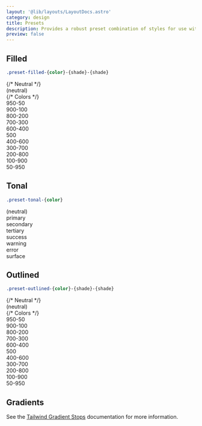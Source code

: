 ```yaml
---
layout: '@lib/layouts/LayoutDocs.astro'
category: design
title: Presets
description: Provides a robust preset combination of styles for use with buttons, cards, badges, and more.
preview: false
---
```



## Filled

```css
.preset-filled-{color}-{shade}-{shade}
```

<div class="docs-card-outlined p-8 grid grid-cols-2 lg:grid-cols-4 gap-4">
    {/* Neutral */}
    <div class="card p-4 flex justify-center items-center preset-filled">(neutral)</div>
    {/* Colors */}
    <div class="card p-4 flex justify-center items-center preset-filled-primary-950-50">950-50</div>
    <div class="card p-4 flex justify-center items-center preset-filled-primary-900-100">900-100</div>
    <div class="card p-4 flex justify-center items-center preset-filled-primary-800-200">800-200</div>
    <div class="card p-4 flex justify-center items-center preset-filled-primary-700-300">700-300</div>
    <div class="card p-4 flex justify-center items-center preset-filled-primary-600-400">600-400</div>
    <div class="card p-4 flex justify-center items-center preset-filled-primary-500">500</div>
    <div class="card p-4 flex justify-center items-center preset-filled-primary-400-600">400-600</div>
    <div class="card p-4 flex justify-center items-center preset-filled-primary-300-700">300-700</div>
    <div class="card p-4 flex justify-center items-center preset-filled-primary-200-800">200-800</div>
    <div class="card p-4 flex justify-center items-center preset-filled-primary-100-900">100-900</div>
    <div class="card p-4 flex justify-center items-center preset-filled-primary-50-950">50-950</div>
</div>

## Tonal

```css
.preset-tonal-{color}
```

<div class="docs-card-outlined p-8 grid grid-cols-2 lg:grid-cols-4 gap-4">
    <div class="card p-4 flex justify-center items-center preset-tonal">(neutral)</div>
    <div class="card p-4 flex justify-center items-center preset-tonal-primary">primary</div>
    <div class="card p-4 flex justify-center items-center preset-tonal-secondary">secondary</div>
    <div class="card p-4 flex justify-center items-center preset-tonal-tertiary">tertiary</div>
    <div class="card p-4 flex justify-center items-center preset-tonal-success">success</div>
    <div class="card p-4 flex justify-center items-center preset-tonal-warning">warning</div>
    <div class="card p-4 flex justify-center items-center preset-tonal-error">error</div>
    <div class="card p-4 flex justify-center items-center preset-tonal-surface">surface</div>
</div>

## Outlined

```css
.preset-outlined-{color}-{shade}-{shade}
```

<div class="docs-card-outlined p-8 grid grid-cols-2 lg:grid-cols-4 gap-4">
    {/* Neutral */}
    <div class="card p-4 flex justify-center items-center preset-outlined">(neutral)</div>
    {/* Colors */}
    <div class="card p-4 flex justify-center items-center preset-outlined-primary-950-50">950-50</div>
    <div class="card p-4 flex justify-center items-center preset-outlined-primary-900-100">900-100</div>
    <div class="card p-4 flex justify-center items-center preset-outlined-primary-800-200">800-200</div>
    <div class="card p-4 flex justify-center items-center preset-outlined-primary-700-300">700-300</div>
    <div class="card p-4 flex justify-center items-center preset-outlined-primary-600-400">600-400</div>
    <div class="card p-4 flex justify-center items-center preset-outlined-primary-500">500</div>
    <div class="card p-4 flex justify-center items-center preset-outlined-primary-400-600">400-600</div>
    <div class="card p-4 flex justify-center items-center preset-outlined-primary-300-700">300-700</div>
    <div class="card p-4 flex justify-center items-center preset-outlined-primary-200-800">200-800</div>
    <div class="card p-4 flex justify-center items-center preset-outlined-primary-100-900">100-900</div>
    <div class="card p-4 flex justify-center items-center preset-outlined-primary-50-950">50-950</div>
</div>

## Gradients

See the [Tailwind Gradient Stops](https://tailwindcss.com/docs/gradient-color-stops) documentation for more information.